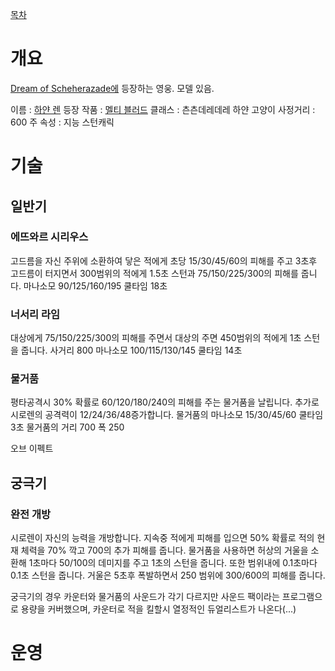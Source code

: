[[목차]]

= 개요 =

[[Dream of Scheherazade]]에 등장하는 영웅. 모델 있음.

이름 : [[하얀 렌]]
등장 작품 : [[멜티 블러드]]
클래스 : 츤츤데레데레 하얀 고양이
사정거리 : 600
주 속성 : 지능
스턴캐릭 


= 기술 =
== 일반기 ==
=== 에뜨와르 시리우스 ===
고드름을 자신 주위에 소환하여 닿은 적에게 초당 15/30/45/60의 피해를 주고 3초후 고드름이 터지면서 300범위의 적에게 1.5초 스턴과 75/150/225/300의 피해를 줍니다.
마나소모 90/125/160/195 쿨타임 18초
=== 너서리 라임 ===
대상에게 75/150/225/300의 피해를 주면서 대상의 주면 450범위의 적에게 1초 스턴을 줍니다.
사거리 800 마나소모 100/115/130/145 쿨타임 14초
=== 물거품 ===
평타공격시 30% 확률로 60/120/180/240의 피해를 주는 물거품을 날립니다.
추가로 시로렌의 공격력이 12/24/36/48증가합니다.
물거품의 마나소모 15/30/45/60 쿨타임 3초 물거품의 거리 700 폭 250

오브 이펙트

== 궁극기 ==
=== 완전 개방 ===
시로렌이 자신의 능력을 개방합니다.
지속중 적에게 피해를 입으면 50% 확률로 적의 현재 체력을 70% 깍고 700의 추가 피해를 줍니다.
물거품을 사용하면 허상의 거울을 소환해 1초마다 50/100의 데미지를 주고 1초의 스턴을 줍니다. 또한 범위내에 0.1초마다 0.1초 스턴을 줍니다.
거울은 5초후 폭발하면서 250 범위에 300/600의 피해를 줍니다.

궁극기의 경우 카운터와 물거품의 사운드가 각기 다르지만 사운드 팩이라는 프로그램으로 용량을 커버했으며, 카운터로 적을 킬할시 열정적인 듀얼리스트가 나온다(...)
= 운영 =
